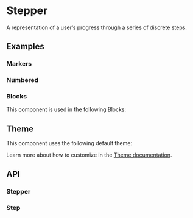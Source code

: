 
<Meta of={StepperStories} />

# Stepper
A representation of a user’s progress through a series of discrete steps.

## Examples
### Markers
<ToggleCanvas of={StepperStories.Markers} storybook="components-layout-stepper--markers" />

### Numbered
<ToggleCanvas of={StepperStories.Numbered} storybook="components-layout-stepper--numbered" />

### Blocks
This component is used in the following Blocks:

<Cards>
  <Card title="🕦 Timeline" href="/blocks/foundation/timeline" />
  <Card title="👤 Profile" href="/blocks/administration/profile" />
</Cards>

## Theme
This component uses the following default theme:

<ThemeRender theme={stepperTheme} />

Learn more about how to customize in the [Theme documentation](/docs/theme/getting-started).

## API
### Stepper
<PropsTable name="Stepper" />

### Step
<PropsTable name="Step" />
